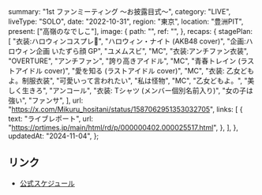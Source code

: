   summary: "1st ファンミーティング 〜お披露目式〜",
  category: "LIVE",
  liveType: "SOLO",
  date: "2022-10-31",
  region: "東京",
  location: "豊洲PIT",
  present: ["高嶺のなでしこ"],
  image: {
    path: "",
    ref: "",
  },
  recaps: {
    stagePlan: [
      "衣装:ハロウィンコスプレ🎃",
      "ハロウィン・ナイト (AKB48 cover)",
      "企画:ハロウィン企画 いたずら顔 GP",
      "ユメムスビ",
      "MC",
      "衣装:アンチファン衣装",
      "OVERTURE",
      "アンチファン",
      "誇り高きアイドル",
      "MC",
      "青春トレイン (ラストアイドル cover)",
      "愛を知る (ラストアイドル cover)",
      "MC",
      "衣装: 乙女どもよ。制服衣装",
      "可愛いって言われたい",
      "私は怪物",
      "MC",
      "乙女どもよ。",
      "美しく生きろ",
      "アンコール",
      "衣装: Tシャツ (メンバー個別名前入り)",
      "女の子は強い",
      "ファンサ",
    ],
    url: "https://x.com/Mikuru_hositani/status/1587062951353032705",
    links: [
      {
        text: "ライブレポート",
        url: "https://prtimes.jp/main/html/rd/p/000000402.000025517.html",
      },
    ],
  },
  updatedAt: "2024-11-04",
};

## リンク

- [公式スケジュール](https://takanenonadeshiko.jp/?p=352)
